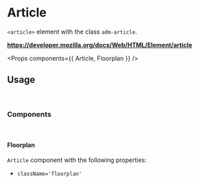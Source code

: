 <!-- Packages -->

<!-- Components -->

# Article

`<article>` element with the class `adm-article`.

**https://developer.mozilla.org/docs/Web/HTML/Element/article**

<Props components={{ Article, Floorplan }} />

## Usage

<br/>

### Components

<br/>

#### Floorplan

`Article` component with the following properties:

- `className='floorplan'`

<Preview>
  <Floorplan />
</Preview>